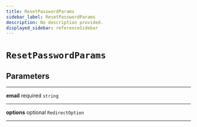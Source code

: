```yaml
---
title: ResetPasswordParams
sidebar_label: ResetPasswordParams
description: No description provided.
displayed_sidebar: referenceSidebar
---
```


# `ResetPasswordParams`

## Parameters

---

**<span className="parameter-name">email</span>** <span className="optional-status">required</span> `string`

---

**<span className="parameter-name">options</span>** <span className="optional-status">optional</span> `RedirectOption`

---
